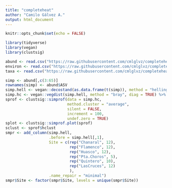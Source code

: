 ```yaml
---
title: "completeheat"
author: "Camilo Gálvez A."
output: html_document
---
```


```r
knitr::opts_chunk$set(echo = FALSE)
```

```r
library(tidyverse)
library(vegan)
library(clustsig)
```

```r
abund <- read.csv("https://raw.githubusercontent.com/cmlglvz/completeheat/main/data/HCS_PPE_Taxonomic_And_Abundance.csv", header = TRUE, sep = ";", dec = ".", skip = 0, row.names = 1)
environ <- read.csv("https://raw.githubusercontent.com/cmlglvz/completeheat/main/data/HCS_Metal_Environment_NMDS.csv", header = TRUE, sep = ";", dec = ".", skip = 0, row.names = 1)
taxa <- read.csv("https://raw.githubusercontent.com/cmlglvz/completeheat/main/data/HCS_PPE_TAXA.csv", header = TRUE, sep = ";", dec = ".", skip = 0, row.names = 1)
```

```r
simp <- abund[,c(3:65)]
rownames(simp) <- abund$ASV
simp.hell <- vegan::decostand(as.data.frame(t(simp)), method = "hellinger")
simp.hc <- vegan::vegdist(simp.hell, method = "bray", diag = TRUE) %>% as.matrix() %>% as.data.frame()
sprof <- clustsig::simprof(data = simp.hc, 
                           method.cluster = "average", 
                           silent = FALSE, 
                           increment = 100, 
                           undef.zero = TRUE)
splot <- clustsig::simprof.plot(sprof)
sclust <- sprof$hclust
smpr <- add_column(simp.hell, 
                   .before = simp.hell[,1], 
                   Site = c(rep("Chanaral", 12), 
                            rep("Flamenco", 12), 
                            rep("Huasco", 12), 
                            rep("Pta.Choros", 5), 
                            rep("Quintero", 10), 
                            rep("LasCruces", 12)
                            ), 
                   .name_repair = "minimal")
smpr$Site <- factor(smpr$Site, levels = unique(smpr$Site))
```

```r

```

